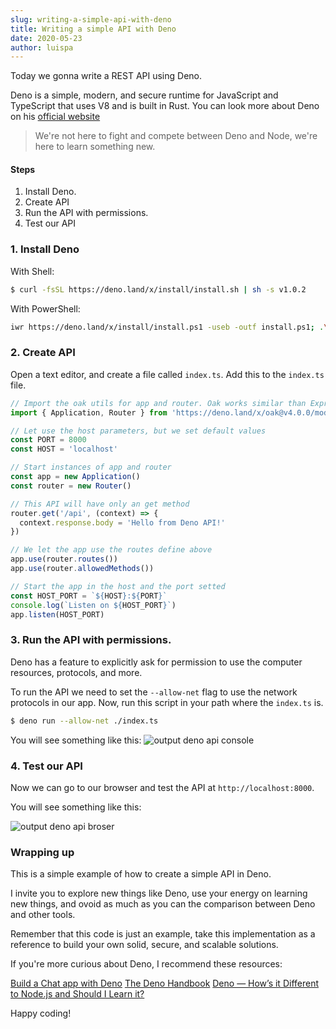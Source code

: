 ```yaml
---
slug: writing-a-simple-api-with-deno
title: Writing a simple API with Deno
date: 2020-05-23
author: luispa
---
```

Today we gonna write a REST API using Deno.

Deno is a simple, modern, and secure runtime for JavaScript and TypeScript that uses V8 and is built in Rust. You can look more about Deno on his [official website](https://deno.land/)

>We're not here to fight and compete between Deno and Node, we're here to learn something new.

#### Steps 
1. Install Deno.
2. Create API
3. Run the API with permissions.
4. Test our API

### 1. Install Deno

With Shell:
```sh
$ curl -fsSL https://deno.land/x/install/install.sh | sh -s v1.0.2
```
With PowerShell:
```sh
iwr https://deno.land/x/install/install.ps1 -useb -outf install.ps1; .\install.ps1 v1.0.2
```

### 2. Create API

Open a text editor, and create a file called `index.ts`. Add this to the `index.ts` file.

```typescript
// Import the oak utils for app and router. Oak works similar than Express in Node, we are using the version 4.0.0 of oak
import { Application, Router } from 'https://deno.land/x/oak@v4.0.0/mod.ts'

// Let use the host parameters, but we set default values
const PORT = 8000
const HOST = 'localhost'

// Start instances of app and router
const app = new Application()
const router = new Router()

// This API will have only an get method
router.get('/api', (context) => {
  context.response.body = 'Hello from Deno API!'
})

// We let the app use the routes define above
app.use(router.routes())
app.use(router.allowedMethods())

// Start the app in the host and the port setted
const HOST_PORT = `${HOST}:${PORT}`
console.log(`Listen on ${HOST_PORT}`)
app.listen(HOST_PORT)
```

### 3. Run the API with permissions.

Deno has a feature to explicitly ask for permission to use the computer resources, protocols, and more.

To run the API we need to set the `--allow-net` flag to use the network protocols in our app. Now, run this script in your path where the `index.ts` is.

```sh
$ deno run --allow-net ./index.ts 
```

You will see something like this:
![output deno api console](https://dev-to-uploads.s3.amazonaws.com/i/2xifj230pkuxoebbj5xj.png)

### 4. Test our API

Now we can go to our browser and test the API at `http://localhost:8000`.

You will see something like this:

![output deno api broser](https://dev-to-uploads.s3.amazonaws.com/i/xm7tx4p9oebp5vhkky92.png)

### Wrapping up

This is a simple example of how to create a simple API in Deno.

I invite you to explore new things like Deno, use your energy on learning new things, and ovoid as much as you can the comparison between Deno and other tools.

Remember that this code is just an example, take this implementation as a reference to build your own solid, secure, and scalable solutions.

If you're more curious about Deno, I recommend these resources:

[Build a Chat app with Deno](https://aralroca.com/blog/learn-deno-chat-app)
[The Deno Handbook](https://flaviocopes.com/deno/)
[Deno — How’s it Different to Node.js and Should I Learn it?](https://medium.com/swlh/deno-hows-it-different-to-node-js-and-should-i-learn-it-4309d66ff60d)



Happy coding!